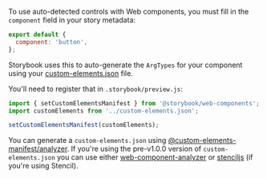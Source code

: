 To use auto-detected controls with Web components, you must fill in the `component` field in your story metadata:

```js
export default {
  component: 'button', 
};
```

Storybook uses this to auto-generate the `ArgTypes` for your component using your [custom-elements.json](https://github.com/webcomponents/custom-elements-json) file.

You'll need to register that in `.storybook/preview.js`:

```js
import { setCustomElementsManifest } from '@storybook/web-components';
import customElements from '../custom-elements.json';

setCustomElementsManifest(customElements);
```

You can generate a `custom-elements.json` using [@custom-elements-manifest/analyzer](https://github.com/open-wc/custom-elements-manifest). If you're using the pre-v1.0.0 version of `custom-elements.json` you can use either [web-component-analyzer](https://github.com/runem/web-component-analyzer) or [stenciljs](https://stenciljs.com/) (if you're using Stencil).
